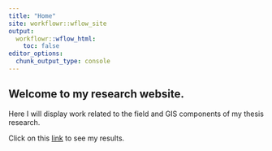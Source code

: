 ```yaml
---
title: "Home"
site: workflowr::wflow_site
output:
  workflowr::wflow_html:
    toc: false
editor_options:
  chunk_output_type: console
---
```


## Welcome to my research website.

Here I will display work related to the field and GIS components of my thesis research.

Click on this [link](first-analysis.html) to see my results.
